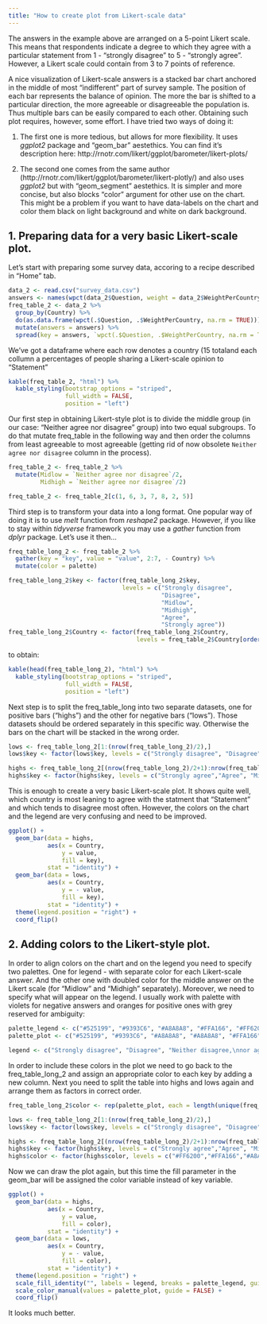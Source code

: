 ```yaml
---
title: "How to create plot from Likert-scale data"
---
```


The answers in the example above are arranged on a 5-point Likert scale. This means that respondents indicate a degree to which they agree with a particular statement from 1 - "strongly disagree" to 5 - "strongly agree". However, a Likert scale could contain from 3 to 7 points of reference.

A nice visualization of Likert-scale answers is a stacked bar chart anchored in the middle of most "indifferent" part of survey sample. The position of each bar represents the balance of opinion. The more the bar is shifted to a particular direction, the more agreeable or disagreeable the population is. Thus multiple bars can be easily compared to each other. Obtaining such plot requires, however, some effort. I have tried two ways of doing it: 

1. The first one is more tedious, but allows for more flexibility. It uses *ggplot2* package and "geom_bar" aestethics. You can find it's description here: http://rnotr.com/likert/ggplot/barometer/likert-plots/

2. The second one comes from the same author (http://rnotr.com/likert/ggplot/barometer/likert-plotly/) and also uses *ggplot2* but with "geom_segment" aestethics. It is simpler and more concise, but also blocks "color" argument for other use on the chart. This might be a problem if you want to have data-labels on the chart and color them black on light background and white on dark background. 

## 1. Preparing data for a very basic Likert-scale plot.

Let's start with preparing some survey data, accoring to a recipe described in "Home" tab.
```r
data_2 <- read.csv("survey_data.csv")
answers <- names(wpct(data_2$Question, weight = data_2$WeightPerCountry))
freq_table_2 <- data_2 %>% 
  group_by(Country) %>%
  do(as.data.frame(wpct(.$Question, .$WeightPerCountry, na.rm = TRUE))) %>%
  mutate(answers = answers) %>% 
  spread(key = answers, `wpct(.$Question, .$WeightPerCountry, na.rm = TRUE)`)
```
We've got a dataframe where each row denotes a country (15 totaland each collumn a percentages of people sharing a Likert-scale opinion to "Statement" 
```r
kable(freq_table_2, "html") %>% 
  kable_styling(bootstrap_options = "striped", 
                full_width = FALSE, 
                position = "left")
```


Our first step in obtaining Likert-style plot is to divide the middle group (in our case: "Neither agree nor disagree" group) into two equal subgroups. To do that mutate freq_table in the following way and then order the columns from least agreeable to most agreeable (getting rid of now obsolete `Neither agree nor disagree` column in the process).

```r
freq_table_2 <- freq_table_2 %>% 
  mutate(Midlow = `Neither agree nor disagree`/2,
         Midhigh = `Neither agree nor disagree`/2)

freq_table_2 <- freq_table_2[c(1, 6, 3, 7, 8, 2, 5)]
```
Third step is to transform your data into a long format. One popular way of doing it is to use *melt* function from *reshape2* package. However, if you like to stay within *tidyverse* framework you may use a *gather* function from *dplyr* package. Let's use it then...

```r
freq_table_long_2 <- freq_table_2 %>% 
  gather(key = "key", value = "value", 2:7, - Country) %>% 
  mutate(color = palette)

freq_table_long_2$key <- factor(freq_table_long_2$key, 
                                levels = c("Strongly disagree",
                                           "Disagree",
                                           "Midlow", 
                                           "Midhigh",
                                           "Agree", 
                                           "Strongly agree")) 
freq_table_long_2$Country <- factor(freq_table_long_2$Country,
                                    levels = freq_table_2$Country[order(-(freq_table_2[, 5] + freq_table_2[, 6] + freq_table_2[, 7]))])
```
to obtain:
```r
kable(head(freq_table_long_2), "html") %>% 
  kable_styling(bootstrap_options = "striped", 
                full_width = FALSE, 
                position = "left")
```

Next step is to split the freq_table_long into two separate datasets, one for positive bars ("highs") and the other for negative bars ("lows"). Those datasets should be ordered separately in this specific way. Otherwise the bars on the chart will be stacked in the wrong order. 

```r
lows <- freq_table_long_2[1:(nrow(freq_table_long_2)/2),]
lows$key <- factor(lows$key, levels = c("Strongly disagree", "Disagree", "Midlow"))

highs <- freq_table_long_2[(nrow(freq_table_long_2)/2+1):nrow(freq_table_long_2),]
highs$key <- factor(highs$key, levels = c("Strongly agree","Agree", "Midhigh"))
```

This is enough to create a very basic Likert-scale plot. It shows quite well, which country is most leaning to agree with the statment that "Statement" and which tends to disagree most often. However, the colors on the chart and the legend are very confusing and need to be improved. 

```r
ggplot() +
  geom_bar(data = highs, 
           aes(x = Country, 
               y = value, 
               fill = key),
           stat = "identity") +
  geom_bar(data = lows, 
           aes(x = Country, 
               y = - value, 
               fill = key),
           stat = "identity") +
  theme(legend.position = "right") +
  coord_flip()
```

## 2. Adding colors to the Likert-style plot.

In order to align colors on the chart and on the legend you need to specify two palettes. One for legend - with separate color for each Likert-scale answer. And the other one with doubled color for the middle answer on the Likert scale (for "Midlow" and "Midhigh" separately). Moreover, we need to specify what will appear on the legend. I usually work with palette with violets for negative answers and oranges for positive ones with grey reserved for ambiguity:

```r
palette_legend <- c("#525199", "#9393C6", "#A8A8A8", "#FFA166", "#FF6200")
palette_plot <- c("#525199", "#9393C6", "#A8A8A8", "#A8A8A8", "#FFA166", "#FF6200")

legend <- c("Strongly disagree", "Disagree", "Neither disagree,\nnor agree", "Agree", "Strongly agree")
```

In order to include these colors in the plot we need to go back to the freq_table_long_2 and assign an appropriate color to each key by adding a new column. Next you need to split the table into highs and lows again and arrange them as factors in correct order. 

```r
freq_table_long_2$color <- rep(palette_plot, each = length(unique(freq_table_long_2$Country)))

lows <- freq_table_long_2[1:(nrow(freq_table_long_2)/2),]
lows$key <- factor(lows$key, levels = c("Strongly disagree", "Disagree", "Midlow"))

highs <- freq_table_long_2[(nrow(freq_table_long_2)/2+1):nrow(freq_table_long_2),]
highs$key <- factor(highs$key, levels = c("Strongly agree","Agree", "Midhigh"))
highs$color <- factor(highs$color, levels = c("#FF6200","#FFA166","#A8A8A8"))

```
Now we can draw the plot again, but this time the fill parameter in the geom_bar will be assigned the color variable instead of key variable. 
```r
ggplot() +
  geom_bar(data = highs, 
           aes(x = Country, 
               y = value, 
               fill = color),
           stat = "identity") +
  geom_bar(data = lows, 
           aes(x = Country, 
               y = - value, 
               fill = color),
           stat = "identity") +
  theme(legend.position = "right") +
  scale_fill_identity("", labels = legend, breaks = palette_legend, guide = "legend") + 
  scale_color_manual(values = palette_plot, guide = FALSE) +
  coord_flip()
```
It looks much better.